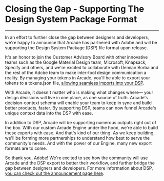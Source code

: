 

# Closing the Gap - Supporting The Design System Package Format

<PublicationInfo
	slug="design-systems-package"
	publishDate="November 9, 2020"
	subtitle="Arcade joins Adobe's customer advisory board for the new Design System Package (DSP) file format."
/>

---

In an effort to further close the gap between designers and developers, we're happy to announce that Arcade has partnered with Adobe and will be supporting the Design System Package (DSP) file format upon release.

It's an honor to join the Customer Advisory Board with other innovative teams such as the Google Material Design team, Microsoft, Knapsack, Specify and others, and we're excited to collaborate with Demian Borba and the rest of the Adobe team to make inter-tool design communication a reality. By managing your tokens in Arcade, you'll be able to export your tokens to a tokens.json file, [allowing seamless imports into your DSP](https://github.com/AdobeXD/design-system-package-dsp#datatokensjson).

With Arcade, it doesn't matter who is making what changes where— your design decisions will live in one place, as one source of truth. Arcade's decision-context schema will enable your team to keep in sync and build better products, faster. By supporting DSP, teams can now funnel Arcade's unique context data into the DSP with ease.

In addition to DSP, Arcade will be supporting numerous outputs right out of the box. With our custom Arcade Engine under the hood, we're able to build these exports with ease. And that's kind of our thing. As we keep building, we'll be forming more partnerships to understand how best to serve the community's needs. And with the power of our Engine, many new export formats are to come.

So thank you, Adobe! We're excited to see how the community will use Arcade and the DSP export to better their workflow, and further bridge the gap between designers and developers. For more information about DSP, [you can check out the announcement page here](https://www.adobe.com/products/xd/learn/design-systems/cloud-libraries/vscode-extension.html).

<TweetEmbed tweetId="1319666224020688902" />
